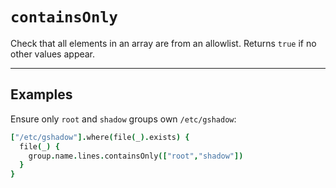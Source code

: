 # `containsOnly`

Check that all elements in an array are from an allowlist. Returns `true` if no other values appear.

---

## Examples

Ensure only `root` and `shadow` groups own `/etc/gshadow`:
```coffee
["/etc/gshadow"].where(file(_).exists) {
  file(_) {
    group.name.lines.containsOnly(["root","shadow"])
  }
}
```
